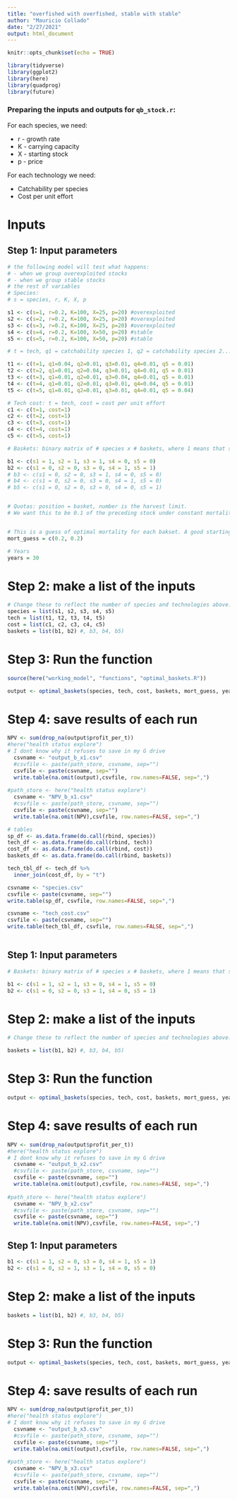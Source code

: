 ```yaml
---
title: "overfished with overfished, stable with stable"
author: "Mauricio Collado"
date: "2/27/2021"
output: html_document
---
```


```r
knitr::opts_chunk$set(echo = TRUE)

library(tidyverse)
library(ggplot2)
library(here)
library(quadprog)
library(future)
```

### Preparing the inputs and outputs for `qb_stock.r`:

For each species, we need:

* r - growth rate
* K - carrying capacity
* X - starting stock
* p - price

For each technology we need:

* Catchability per species
* Cost per unit effort

# Inputs

## Step 1: Input parameters
```r

# the following model will test what happens:
# - when we group overexploited stocks
# - when we group stable stocks
# the rest of variables
# Species:
# s = species, r, K, X, p

s1 <- c(s=1, r=0.2, K=100, X=25, p=20) #overexploited
s2 <- c(s=2, r=0.2, K=100, X=25, p=20) #overexploited
s3 <- c(s=3, r=0.2, K=100, X=25, p=20) #overexploited
s4 <- c(s=4, r=0.2, K=100, X=50, p=20) #stable
s5 <- c(s=5, r=0.2, K=100, X=50, p=20) #stable

# t = tech, q1 = catchability species 1, q2 = catchability species 2...

t1 <- c(t=1, q1=0.04, q2=0.01, q3=0.01, q4=0.01, q5 = 0.01)
t2 <- c(t=2, q1=0.01, q2=0.04, q3=0.01, q4=0.01, q5 = 0.01)
t3 <- c(t=3, q1=0.01, q2=0.01, q3=0.04, q4=0.01, q5 = 0.01)
t4 <- c(t=4, q1=0.01, q2=0.01, q3=0.01, q4=0.04, q5 = 0.01)
t5 <- c(t=5, q1=0.01, q2=0.01, q3=0.01, q4=0.01, q5 = 0.04)

# Tech cost: t = tech, cost = cost per unit effort
c1 <- c(t=1, cost=1)
c2 <- c(t=2, cost=1)
c3 <- c(t=3, cost=1)
c4 <- c(t=4, cost=1)
c5 <- c(t=5, cost=1)

# Baskets: binary matrix of # species x # baskets, where 1 means that species is in that basket

b1 <- c(s1 = 1, s2 = 1, s3 = 1, s4 = 0, s5 = 0)
b2 <- c(s1 = 0, s2 = 0, s3 = 0, s4 = 1, s5 = 1)
# b3 <- c(s1 = 0, s2 = 0, s3 = 1, s4 = 0, s5 = 0)
# b4 <- c(s1 = 0, s2 = 0, s3 = 0, s4 = 1, s5 = 0)
# b5 <- c(s1 = 0, s2 = 0, s3 = 0, s4 = 0, s5 = 1)


# Quotas: position = basket, number is the harvest limit.
# We want this to be 0.1 of the preceding stock under constant mortality, so this will have to change to just input constant m.


# This is a guess of optimal mortality for each bakset. A good starting point is r/2.
mort_guess = c(0.2, 0.2)

# Years
years = 30
```

# Step 2: make a list of the inputs
```r
# Change these to reflect the number of species and technologies above:
species = list(s1, s2, s3, s4, s5)
tech = list(t1, t2, t3, t4, t5)
cost = list(c1, c2, c3, c4, c5)
baskets = list(b1, b2) #, b3, b4, b5)
```

# Step 3: Run the function

```r
source(here("working_model", "functions", "optimal_baskets.R"))

output <- optimal_baskets(species, tech, cost, baskets, mort_guess, years)
```

# Step 4: save results of each run


```r
NPV <- sum(drop_na(output$profit_per_t))
#here("health status explore") 
# I dont know why it refuses to save in my G drive
  csvname <- "output_b_x1.csv"
  #csvfile <- paste(path_store, csvname, sep="")
  csvfile <- paste(csvname, sep="")
  write.table(na.omit(output),csvfile, row.names=FALSE, sep=",")
  
#path_store <- here("health status explore") 
  csvname <- "NPV_b_x1.csv"
  #csvfile <- paste(path_store, csvname, sep="")
  csvfile <- paste(csvname, sep="")
  write.table(na.omit(NPV),csvfile, row.names=FALSE, sep=",")

```

```r
# tables
sp_df <- as.data.frame(do.call(rbind, species))
tech_df <- as.data.frame(do.call(rbind, tech))
cost_df <- as.data.frame(do.call(rbind, cost))
baskets_df <- as.data.frame(do.call(rbind, baskets))

tech_tbl_df <- tech_df %>% 
  inner_join(cost_df, by = "t")

csvname <- "species.csv"
csvfile <- paste(csvname, sep="")
write.table(sp_df, csvfile, row.names=FALSE, sep=",")

csvname <- "tech_cost.csv"
csvfile <- paste(csvname, sep="")
write.table(tech_tbl_df, csvfile, row.names=FALSE, sep=",")
 
```

## Step 1: Input parameters
```r

# Baskets: binary matrix of # species x # baskets, where 1 means that species is in that basket

b1 <- c(s1 = 1, s2 = 1, s3 = 0, s4 = 1, s5 = 0)
b2 <- c(s1 = 0, s2 = 0, s3 = 1, s4 = 0, s5 = 1)

```

# Step 2: make a list of the inputs
```r
# Change these to reflect the number of species and technologies above:

baskets = list(b1, b2) #, b3, b4, b5)
```

# Step 3: Run the function

```r
output <- optimal_baskets(species, tech, cost, baskets, mort_guess, years)
```

# Step 4: save results of each run


```r
NPV <- sum(drop_na(output$profit_per_t))
#here("health status explore") 
# I dont know why it refuses to save in my G drive
  csvname <- "output_b_x2.csv"
  #csvfile <- paste(path_store, csvname, sep="")
  csvfile <- paste(csvname, sep="")
  write.table(na.omit(output),csvfile, row.names=FALSE, sep=",")
  
#path_store <- here("health status explore") 
  csvname <- "NPV_b_x2.csv"
  #csvfile <- paste(path_store, csvname, sep="")
  csvfile <- paste(csvname, sep="")
  write.table(na.omit(NPV),csvfile, row.names=FALSE, sep=",")

```

## Step 1: Input parameters
```r
b1 <- c(s1 = 1, s2 = 0, s3 = 0, s4 = 1, s5 = 1)
b2 <- c(s1 = 0, s2 = 1, s3 = 1, s4 = 0, s5 = 0)

```

# Step 2: make a list of the inputs
```r

baskets = list(b1, b2) #, b3, b4, b5)
```

# Step 3: Run the function

```r
output <- optimal_baskets(species, tech, cost, baskets, mort_guess, years)
```

# Step 4: save results of each run


```r
NPV <- sum(drop_na(output$profit_per_t))
#here("health status explore") 
# I dont know why it refuses to save in my G drive
  csvname <- "output_b_x3.csv"
  #csvfile <- paste(path_store, csvname, sep="")
  csvfile <- paste(csvname, sep="")
  write.table(na.omit(output),csvfile, row.names=FALSE, sep=",")
  
#path_store <- here("health status explore") 
  csvname <- "NPV_b_x3.csv"
  #csvfile <- paste(path_store, csvname, sep="")
  csvfile <- paste(csvname, sep="")
  write.table(na.omit(NPV),csvfile, row.names=FALSE, sep=",")

```


